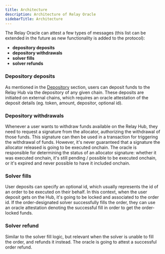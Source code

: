```yaml
---
title: Architecture
description: Architecture of Relay Oracle
sidebarTitle: Architecture
---
```


The Relay Oracle can attest a few types of messages (this list can be extended in the future as new functionality is added to the protocol):

- <b>depository deposits</b>
- <b>depository withdrawals</b>
- <b>solver fills</b>
- <b>solver refunds</b>

### Depository deposits

As mentioned in the [Depository](../depository) section, users can deposit funds to the Relay Hub via the depository of any given chain.
These deposits are initiated on external chains, which requires an oracle attestation of the deposit details (eg. token, amount, depositor, optional id).

### Depository withdrawals

Whenever a user wants to withdraw funds available on the Relay Hub, they need to request a signature from the allocator, authorizing the withdrawal of those funds.
This signature can then be used in a transaction for triggering the withdrawal of funds.
However, it's never guaranteed that a signature the allocator released is going to be executed onchain.
The oracle is responsible for determining the status of an allocator signature: whether it was executed onchain, it's still pending / possible to be executed onchain, or it's expired and never possible to have it included onchain.

### Solver fills

User deposits can specify an optional id, which usually represents the id of an order to be executed on their behalf.
In this context, when the user deposit gets on the Hub, it's going to be locked and associated to the order id.
If the order-designated solver successfully fills the order, they can use an oracle attestation denoting the successful fill in order to get the order-locked funds.

### Solver refund

Similar to the solver fill logic, but relevant when the solver is unable to fill the order, and refunds it instead.
The oracle is going to attest a successful order refund.
